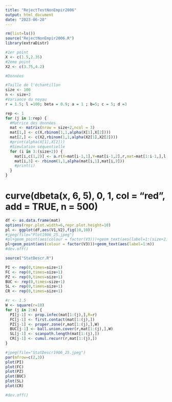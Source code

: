 ```yaml
---
title: "RejectTestNonEmpir2006"
output: html_document
date: "2023-06-20"
---
```


```r
rm(list=ls())
source("RejectNonEmpir2006.R")
library(extraDistr)

```

```r
#1er point
X <- c(1.5,2.35)
#2eme point
X2 <- c(3.75,4.2)
```

```r
#Données

#Taille de l'échantillon
size <- 100
n <- size+2
#Variance du noyau
r = 1.5; l =100; beta = 0.9; a = 1 ; b=5; c = 5; d =3

```

```r
rep <- 1
for (j in 1:rep) {
  #Matrice des données
  mat <- matrix(nrow = size+2,ncol = 3)
  mat[1,] <- c(X,rbinom(1,1,alpha(X[1],X[2])))
  mat[2,] <- c(X2,rbinom(1,1,alpha(X2[1],X2[2])))
  #print(alpha(X[1],X[2]))
  #Simulation séquentielle
  for (i in 3:(size+2)) {
    mat[i,c(1,2)] <- a.r(X=mat[i-1,1],Y=mat[i-1,2],r,mat=mat[1:i-1,],l,beta,a,b,c,d)
    mat[i,3] <- rbinom(1,1,alpha(mat[i,1],mat[i,2]))
    #print(i)
  }
}
```
# curve(dbeta(x, 6, 5), 0, 1, col = "red", add = TRUE, n = 500)
```r
df <- as.data.frame(mat)
options(repr.plot.width=6,repr.plot.height=10)
pl <- ggplot(df,aes(V1,V2),fig(10,10))
#jpeg(file="Plot1906_25.jpeg")
#pl+geom_point(aes(colour = factor(V3)))+geom_text(aes(label=1:(size+2)))+labs(title = TeX("r = 2; $\\theta$ = 0.05; l = 100; $\\beta$ = 0.9; p0 = 0.9; p1 = 0.4"))
pl+geom_point(aes(colour = factor(V3)))+geom_text(aes(label=1:n))
#dev.off()
```

```r
source("StatDescr.R")
```

```r
PI <- rep(0,times=size+1)
FC <- rep(0,times=size+1)
PZ <- rep(0,times=size+1)
BUC <- rep(0,times=size+1)
SL <- rep(0,times=size+1)
CR <- rep(0,times=size+1)
```

```r
#r <- 1.5
W <- square(r=10)
for (j in 2:n) {
  PI[j-1] <- prop.infec(mat[1:(j),],R=r)
  FC[j-1] <- first.contact(mat[1:(j),])
  PZ[j-1] <- proper.zone(r,mat[1:(j),],W)
  BUC[j-1] <- ball.union.cover(r,mat[1:(j),],W)
  SL[j-1] <- scanpath.length(mat[1:(j),])
  CR[j-1] <- cumul.recurr(r,mat[1:(j),])
}
```

```r
#jpeg(file="StatDescr1906_25.jpeg")
par(mfrow=c(2,3))
plot(PI)
plot(FC)
plot(PZ)
plot(BUC)
plot(SL)
plot(CR)

#dev.off()
```
